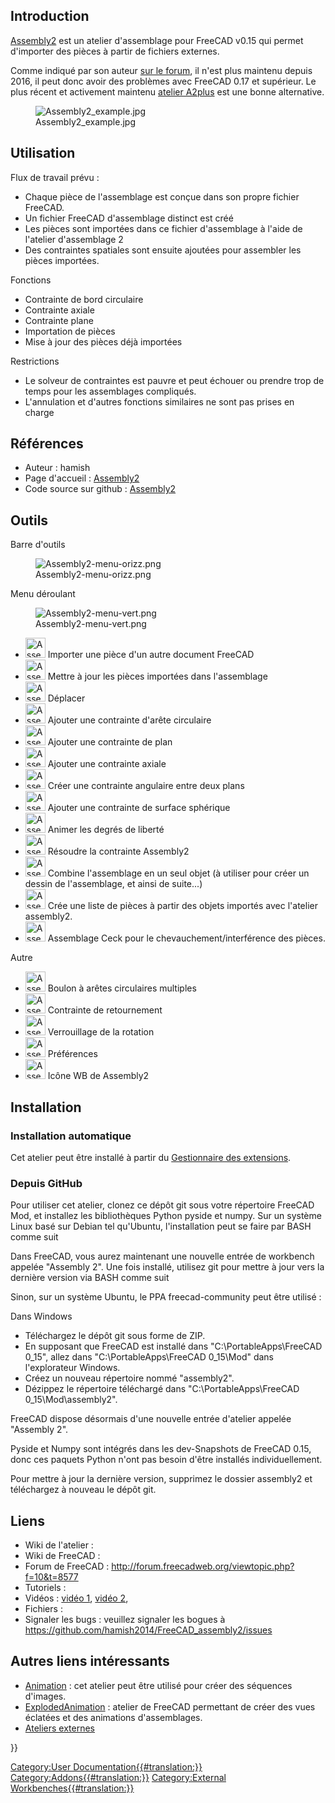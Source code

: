 <languages/>

{{VeryImportantMessage|L'atelier Assembly2 est obsolète. Son auteur ne le maintient plus, il se peut donc qu'il ne fonctionne pas avec les versions 0.17 et supérieures de FreeCAD. Les informations contenues dans cette page ne sont pas maintenues ; elles sont juste conservées à des fins historiques.}}
{{Message|Pour une alternative, voir [[A2plus Workbench/fr|A2plus]]. Cet atelier est un fork d'Assembly2, mais il n'est pas compatible avec lui. Si vous avez des modèles plus anciens que vous devez ouvrir, vous devriez rester avec FreeCAD 0.16 et Assembly2. Les modèles plus récents doivent être créés entièrement et ouverts avec A2plus.<br/>

Pour d'autres options, voir [[Assembly3_Workbench/fr|Assembly3]] ou [[Assembly4_Workbench/fr|Assembly4]]. Ces ateliers sont également inspirés de Assembly2 mais ne sont pas compatibles avec lui non plus.}}

<span id="Introduction"></span>
== Introduction ==

[[Assembly2_Workbench/fr|Assembly2]] est un atelier d'assemblage pour FreeCAD v0.15 qui permet d'importer des pièces à partir de fichiers externes.

Comme indiqué par son auteur [https://forum.freecadweb.org/viewtopic.php?f=17&t=16591 sur le forum], il n'est plus maintenu depuis 2016, il peut donc avoir des problèmes avec FreeCAD 0.17 et supérieur. Le plus récent et activement maintenu [[A2plus Workbench/fr|atelier A2plus]] est une bonne alternative.

[[Image:Assembly2_example.jpg]]

<span id="Usage"></span>
==Utilisation==

Flux de travail prévu :
* Chaque pièce de l'assemblage est conçue dans son propre fichier FreeCAD.
* Un fichier FreeCAD d'assemblage distinct est créé
* Les pièces sont importées dans ce fichier d'assemblage à l'aide de l'atelier d'assemblage 2
* Des contraintes spatiales sont ensuite ajoutées pour assembler les pièces importées.

Fonctions
* Contrainte de bord circulaire
* Contrainte axiale
* Contrainte plane
* Importation de pièces
* Mise à jour des pièces déjà importées

Restrictions
* Le solveur de contraintes est pauvre et peut échouer ou prendre trop de temps pour les assemblages compliqués.
* L'annulation et d'autres fonctions similaires ne sont pas prises en charge

<span id="References"></span>
== Références ==

* Auteur : hamish
* Page d'accueil : [https://github.com/hamish2014/FreeCAD_assembly2 Assembly2]
* Code source sur github : [https://github.com/hamish2014/FreeCAD_assembly2 Assembly2]

<span id="Tools"></span>
== Outils ==

Barre d'outils

[[Image:Assembly2-menu-orizz.png]]

Menu déroulant

[[Image:Assembly2-menu-vert.png]]

* [[Image:Assembly2_ImportPart.png|32px]] Importer une pièce d'un autre document FreeCAD
* [[Image:Assembly2_UpdatePart.png|32px]] Mettre à jour les pièces importées dans l'assemblage
* [[Image:Assembly2_Move.png|32px]] Déplacer
* [[Image:Assembly2_CircularEdgeConstraint.png|32px]] Ajouter une contrainte d'arête circulaire
* [[Image:Assembly2_PlaneConstraint.png|32px]] Ajouter une contrainte de plan
* [[Image:Assembly2_AxialConstraint.png|32px]] Ajouter une contrainte axiale
* [[Image:Assembly2_AngularConstraint.png|32px]] Créer une contrainte angulaire entre deux plans
* [[Image:Assembly2_SphericalSurfaceConstraint.png|32px]] Ajouter une contrainte de surface sphérique
* [[Image:Assembly2_DOFAnimation.png|32px]] Animer les degrés de liberté
* [[Image:Assembly2_Assembly2Constraint.png|32px]] Résoudre la contrainte Assembly2
* [[Image:Assembly2_Mux.png|32px]] Combine l'assemblage en un seul objet (à utiliser pour créer un dessin de l'assemblage, et ainsi de suite...)
* [[Image:Assembly2_ListParts.png|32px]] Crée une liste de pièces à partir des objets importés avec l'atelier assembly2.
* [[Image:Assembly2_Ceck.png|32px]] Assemblage Ceck pour le chevauchement/interférence des pièces.

Autre

* [[Image:Assembly2_BoltMultipleCircularEdges.png|32px]] Boulon à arêtes circulaires multiples
* [[Image:Assembly2_FlipConstraint.png|32px]] Contrainte de retournement
* [[Image:Assembly2_LockRotation.png|32px]] Verrouillage de la rotation
* [[Image:Assembly2_Preferences.png|32px]] Préférences
* [[Image:Assembly2_Assembly2.png|32px]] Icône WB de Assembly2


==Installation==

<span id="Automatic_installation"></span>
===Installation automatique ===

Cet atelier peut être installé à partir du [[Std_AddonMgr/fr|Gestionnaire des extensions]].

<span id="From_GitHub"></span>
===Depuis GitHub===

Pour utiliser cet atelier, clonez ce dépôt git sous votre répertoire FreeCAD Mod, et installez les bibliothèques Python pyside et numpy. Sur un système Linux basé sur Debian tel qu'Ubuntu, l'installation peut se faire par BASH comme suit

{{Code|code=
sudo apt-get install git python-numpy python-pyside
mkdir ~/.FreeCAD/Mod
cd ~/.FreeCAD/Mod
git clone https://github.com/hamish2014/FreeCAD_assembly2.git
}}

Dans FreeCAD, vous aurez maintenant une nouvelle entrée de workbench appelée "Assembly 2". Une fois installé, utilisez git pour mettre à jour vers la dernière version via BASH comme suit

{{Code|code=
cd ~/.FreeCAD/Mod/FreeCAD_assembly2
git pull
rm *.pyc
}}

Sinon, sur un système Ubuntu, le PPA freecad-community peut être utilisé :

{{Code|code=
Add ppa:freecad-community/ppa to your software sources
sudo apt-get update
sudo apt-get install freecad-extras-assembly2
}}

Dans Windows
* Téléchargez le dépôt git sous forme de ZIP.
* En supposant que FreeCAD est installé dans "C:\PortableApps\FreeCAD 0_15", allez dans "C:\PortableApps\FreeCAD 0_15\Mod" dans l'explorateur Windows.
* Créez un nouveau répertoire nommé "assembly2".
* Dézippez le répertoire téléchargé dans "C:\PortableApps\FreeCAD 0_15\Mod\assembly2".

FreeCAD dispose désormais d'une nouvelle entrée d'atelier appelée "Assembly 2".

Pyside et Numpy sont intégrés dans les dev-Snapshots de FreeCAD 0.15, donc ces paquets Python n'ont pas besoin d'être installés individuellement.

Pour mettre à jour la dernière version, supprimez le dossier assembly2 et téléchargez à nouveau le dépôt git.

<span id="Links"></span>
==Liens==

* Wiki de l'atelier : 
* Wiki de FreeCAD :
* Forum de FreeCAD : http://forum.freecadweb.org/viewtopic.php?f=10&t=8577
* Tutoriels : 
* Vidéos :  [https://www.youtube.com/watch?v=dhaYJKDk4GI vidéo 1], [http://youtu.be/ufhyUxQkeC0 vidéo 2], 
* Fichiers :
* Signaler les bugs : veuillez signaler les bogues à https://github.com/hamish2014/FreeCAD_assembly2/issues

<span id="Other_useful_links"></span>
== Autres liens intéressants ==

* [http://www.freecadweb.org/wiki/index.php?title=Sandbox:Animation Animation] : cet atelier peut être utilisé pour créer des séquences d'images. 
* [http://www.freecadweb.org/wiki/index.php?title=Sandbox:ExplodedAnimation ExplodedAnimation] : atelier  de FreeCAD permettant de créer des vues éclatées et des animations d'assemblages. 
* [[External_workbenches/fr|Ateliers externes]]

{{Userdocnavi{{#translation:}}}}
[[Category:User Documentation{{#translation:}}]]
[[Category:Addons{{#translation:}}]]
[[Category:External Workbenches{{#translation:}}]]